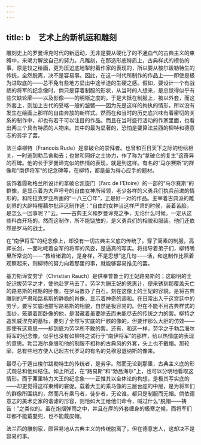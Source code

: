 ```yaml
---
---
---
```

title: b　艺术上的新机运和雕刻
---



雕刻史上的罗曼谛克时代的新运动，无非是要从硬化了的不通血气的古典主义的束缚中，来竭力解放自己的努力。凡雕刻，在那造形底特质上，古典样式的模仿的事，原是较之绘画，更为压迫底地掣肘着作家的表现的，所以要从梭尔跋勒特生的传统，全然脱离，决不是容易事。因此，在这一时代所制作的作品上——即使是极为进取底的——总不免有些地方显出中途半道的生硬之感。假如，要设计一个有战绩的将军的纪念像时，倘只是穿着制服的形状，从当时的人想来，是总觉得似乎有些欠缺轮廓——以及影像——的明晰之度的。于是大抵在制服上，被以外套，而这外套上，则加上古代的妥喀一般的皱襞——因为先是这样的拘执的情形，所以没有发生在绘画上那样的自由奔放的新样式。然而在和当时的历史底兴味有着密切的关系的制作中，却也有若干可以注目的作品。而且在当时盛行活动的作家里面，也看出两三个具有特质的人物来。其中的最为显著的，恐怕是要算法兰西的柳特和德意志的劳孚了罢。

法兰卓柳特（Francois Rude）是拿破仑的崇拜者。也曾和百日天下之际的纷纭相关，一时逃到勃吕舍勒去；也曾和同好之士协力，作了称为“拿破仑的复生”这奇异的石碑。他的长于罗曼谛克似的热情的表现，就是到这样。有名的“马尔赛斯”的群像和“南伊将军”的纪念碑等，在柳特，都是最为得心应手的题材。

装饰着霞勒格兰所设计的拿破仑凯旋门（I’arc de I’Etoire）的一部的“马尔赛斯”的群像，是显示着为大声呼号的自由女神所带领，老少各样的义勇兵们执兵前进的情形的。和陀拉克罗亚所画的“一八三〇年”，正是好一对的作品。主宰着古典派的雕刻界的大辟特檀藉尔批评这制作道：“自由的女神当这样严肃的时候，装着苦脸，是怎么一回事呢？”云。——古典主义和罗曼谛克之争，无论什么时候，一定从这些科白开场的。然而这制作，所不能饶放的，是义勇兵们的相貌和服装。他们还依然是罗马的战士。

在“南伊将军”的纪念像上，却没有一切古典主义底的传统了。穿了简素的制服，高挥长剑，一面叱咤着全军的将军的风姿，是逼真的写实。将指导着弟子们，柳特嘴里所常说的——“教给诸君的，是身样，不是思想”这几句——话，和这制作比照着观察起来，则柳特的努力向着那里的事，就能够容易推见的罢。

基力斯谛安劳孚（Christian Rauch）是供奉普鲁士的王妃路易斯的；这聪明的王妃识拔劳孚之才，使他赴罗马去了。劳孚为酬王妃的恩惠计，便来锈刻那覆盖夭亡的路易斯的棺柩的卧像，在罗马置办了白石。刻在这像上的王妃的容貌，是将古典雕刻的严肃和路易斯的静稳的肖像，显示着神奇的调和。在日常出入于这宫廷中的劳孚，要写实底地描写路易斯的相貌，自然是极容易的。但在不能不用古典样式的面纱，笼罩着那卧像的他，是潜藏着虽要除去而未能尽去的传统之力的罢。柳特之造凯威涅克的墓标，要刻了全然写实底的尸骸的像的，但要作那么大胆的仿效——即使有这意思——却到底为劳孚所不敢的罢。还有，和这一样，劳孚之于勃吕海尔将军的纪念像，似乎也没有如柳特之试行于“南伊将军”的那样，给以热情底的表现的意思。勃吕海尔身缠和他的制服不相称的古典风的外套，头上也不戴帽。那轮廓，总有些地方使人记起古代罗马的有名的兑穆思退纳斯的像来。

最尽心于遁出梭尔跋勒特生的传统者，是劳孚。然而无论到那里，古典主义底的形式观总和他纠结住。如上所述，在“路易斯”和“勃吕海尔”上，也可以分明地看取这情形。而于茀里特力大王的纪念象——正惟其以全体论的构想，是极其写实底的——却更觉得这样束缚的窘促。载着大王的乘马像的三层台座的中层，是为将军们的群像所围绕的，然而凡有乘马者，徒步者，无论谁，都只是制服而无帽。倘依德意志的美术史家的谐谑的形容，则恰如大王给他们命令，喊过什么“脱帽——祷告！”之类似的。虽在炮烟弹雨之中，并且在厚的外套缠身的极寒之候，而将军们却都不能戴鍪兜，也不能戴皮帽。

法兰西的雕刻家，颇容易地从古典主义的传统脱离了，但在德意志人，这却决不是容易的事。
